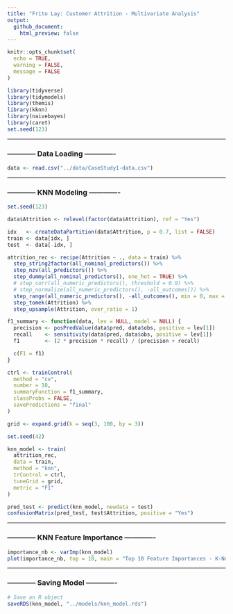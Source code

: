 ```yaml
---
title: "Frito Lay: Customer Attrition - Multivariate Analysis"
output: 
  github_document:
    html_preview: false
---
```


```r
knitr::opts_chunk$set(
  echo = TRUE,       
  warning = FALSE,   
  message = FALSE    
)
```

```r
library(tidyverse)
library(tidymodels)  
library(themis)
library(kknn)
library(naivebayes) 
library(caret)
set.seed(123)
```


--------------------------------------------------------------------------------------------------------------------------------------------------


### ------------ Data Loading -------------

```r
data <- read.csv("../data/CaseStudy1-data.csv")
```


--------------------------------------------------------------------------------------------------------------------------------------------------


### ------------ KNN Modeling -------------

```r
set.seed(123)

data$Attrition <- relevel(factor(data$Attrition), ref = "Yes")

idx   <- createDataPartition(data$Attrition, p = 0.7, list = FALSE)
train <- data[idx, ]
test  <- data[-idx, ]

attrition_rec <- recipe(Attrition ~ ., data = train) %>%
  step_string2factor(all_nominal_predictors()) %>%
  step_nzv(all_predictors()) %>%
  step_dummy(all_nominal_predictors(), one_hot = TRUE) %>%
  # step_corr(all_numeric_predictors(), threshold = 0.9) %>%
  # step_normalize(all_numeric_predictors(), -all_outcomes()) %>%
  step_range(all_numeric_predictors(), -all_outcomes(), min = 0, max = 1) %>% 
  step_tomek(Attrition) %>%
  step_upsample(Attrition, over_ratio = 1)

f1_summary <- function(data, lev = NULL, model = NULL) {
  precision <- posPredValue(data$pred, data$obs, positive = lev[1])
  recall    <- sensitivity(data$pred, data$obs, positive = lev[1])
  f1        <- (2 * precision * recall) / (precision + recall)

  c(F1 = f1)
}

ctrl <- trainControl(
  method = "cv",
  number = 10,
  summaryFunction = f1_summary,
  classProbs = FALSE,
  savePredictions = "final"
)

grid <- expand.grid(k = seq(3, 100, by = 3))

set.seed(42)

knn_model <- train(
  attrition_rec,
  data = train,
  method = "knn",
  trControl = ctrl,
  tuneGrid = grid,
  metric = "F1"
)

pred_test <- predict(knn_model, newdata = test)
confusionMatrix(pred_test, test$Attrition, positive = "Yes")
```


--------------------------------------------------------------------------------------------------------------------------------------------------


### ------------ KNN Feature Importance -------------

```r
importance_nb <- varImp(knn_model)
plot(importance_nb, top = 10, main = "Top 10 Feature Importances - K-Nearest Neighbors")
```



--------------------------------------------------------------------------------------------------------------------------------------------------


### ------------ Saving Model -------------

```r
# Save an R object
saveRDS(knn_model, "../models/knn_model.rds")
```


